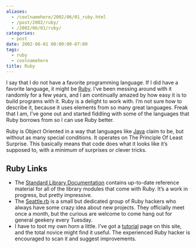 ```yaml
---
aliases:
  - /coolnamehere/2002/06/01_ruby.html
  - /post/2002/ruby/
  - /2002/06/01/ruby/
categories:
  - post
date: 2002-06-01 00:00:00-07:00
tags:
  - ruby
  - coolnamehere
title: Ruby
---
```


I say that I do not have a favorite programming language. If I did have
a favorite language, it might be [Ruby](http://www.ruby-lang.org/). I’ve
been messing around with it randomly for a few years, and I am
continually amazed by how easy it is to build programs with it. Ruby is
a delight to work with. I’m not sure how to describe it, because it uses
elements from so many great languages. Freak that I am, I’ve gone out
and started fiddling with some of the languages that Ruby borrows from
so I can use Ruby better.

Ruby is Object Oriented in a way that languages like [Java][java] claim to be, but without as many special conditions.
It operates on The Principle Of Least Surprise.
This basically means that code does what it looks like it’s supposed to, with a minimum of surprises or clever tricks.

[java]: https://java.com

## Ruby Links

- The [Standard Library Documentation](http://www.ruby-doc.org/stdlib/) contains up-to-date
  reference material for all of the library modules that come with
  Ruby. It’s a work in progress, but pretty impressive.
- The [Seattle.rb](http://www.zenspider.com/seattle.rb) is a small but
  dedicated group of Ruby hackers who always have some crazy idea
  about new projects. They officially meet once a month, but the
  curious are welcome to come hang out for general geekery every
  Tuesday.
- I have to toot my own horn a little. I’ve got a
  [tutorial](/post/2003/06/ruby-babysteps-01-first-steps/) page on
  this site, and the total novice might find it useful. The
  experienced Ruby hacker is encouraged to scan it and suggest
  improvements.
